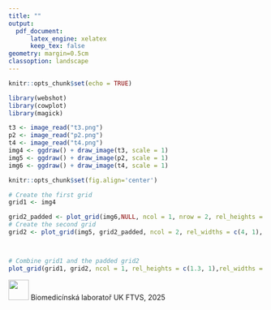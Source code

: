 ```yaml
---
title: ""
output: 
  pdf_document:
      latex_engine: xelatex
      keep_tex: false
geometry: margin=0.5cm
classoption: landscape
---
```

```r
knitr::opts_chunk$set(echo = TRUE)
```

```r
library(webshot)
library(cowplot)
library(magick)

t3 <- image_read("t3.png")
p2 <- image_read("p2.png")
t4 <- image_read("t4.png")
img4 <- ggdraw() + draw_image(t3, scale = 1)
img5 <- ggdraw() + draw_image(p2, scale = 1)
img6 <- ggdraw() + draw_image(t4, scale = 1)
```


```r
knitr::opts_chunk$set(fig.align='center')

# Create the first grid
grid1 <- img4

grid2_padded <- plot_grid(img6,NULL, ncol = 1, nrow = 2, rel_heights = c(1, 0.2), align = "v")
# Create the second grid
grid2 <- plot_grid(img5, grid2_padded, ncol = 2, rel_widths = c(4, 1), rel_heights = c(2,1), align = 'h', axis = "t", greedy = TRUE)



# Combine grid1 and the padded grid2
plot_grid(grid1, grid2, ncol = 1, rel_heights = c(1.3, 1),rel_widths = c(1, 1), align = "hv", axis = "tblr", greedy = FALSE)

```
![](logo.png){height='40'} Biomedicínská laboratoř UK FTVS, 2025